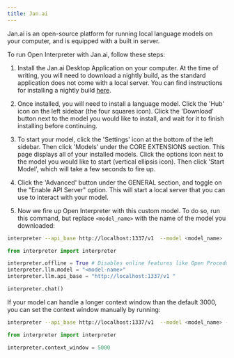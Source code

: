 ```yaml
---
title: Jan.ai
---
```


Jan.ai is an open-source platform for running local language models on your computer, and is equipped with a built in server.

To run Open Interpreter with Jan.ai, follow these steps:

1. Install the Jan.ai Desktop Application on your computer. At the time of writing, you will need to download a nightly build, as the standard application does not come with a local server. You can find instructions for installing a nightly build [here](https://jan.ai/install/nightly/).

2. Once installed, you will need to install a language model. Click the 'Hub' icon on the left sidebar (the four squares icon). Click the 'Download' button next to the model you would like to install, and wait for it to finish installing before continuing.

3. To start your model, click the 'Settings' icon at the bottom of the left sidebar. Then click 'Models' under the CORE EXTENSIONS section. This page displays all of your installed models. Click the options icon next to the model you would like to start (vertical ellipsis icon). Then click 'Start Model', which will take a few seconds to fire up.

4. Click the 'Advanced' button under the GENERAL section, and toggle on the "Enable API Server" option. This will start a local server that you can use to interact with your model.

5. Now we fire up Open Interpreter with this custom model. To do so, run this command, but replace `<model_name>` with the name of the model you downloaded:

<CodeGroup>

```bash Terminal
interpreter --api_base http://localhost:1337/v1  --model <model_name>
```

```python Python
from interpreter import interpreter

interpreter.offline = True # Disables online features like Open Procedures
interpreter.llm.model = "<model-name>"
interpreter.llm.api_base = "http://localhost:1337/v1 "

interpreter.chat()
```

</CodeGroup>

If your model can handle a longer context window than the default 3000, you can set the context window manually by running:

<CodeGroup>

```bash Terminal
interpreter --api_base http://localhost:1337/v1  --model <model_name> --context_window 5000
```

```python Python
from interpreter import interpreter

interpreter.context_window = 5000
```

</CodeGroup>
